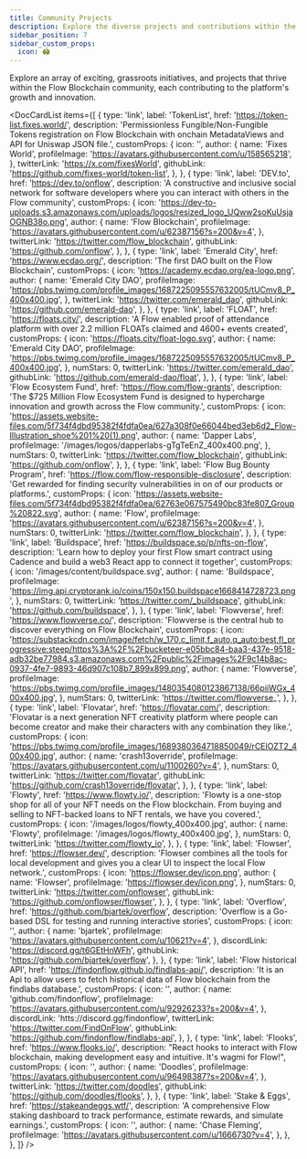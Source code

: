 ```yaml
---
title: Community Projects
description: Explore the diverse projects and contributions within the Flow Blockchain community.
sidebar_position: 7
sidebar_custom_props:
  icon: 🏟️
---
```



Explore an array of exciting, grassroots initiatives, and projects that thrive within the Flow Blockchain community, each contributing to the platform's growth and innovation.

<DocCardList
  items={[
    {
      type: 'link',
      label: 'TokenList',
      href: 'https://token-list.fixes.world/',
      description:
        'Permissionless Fungible/Non-Fungible Tokens registration on Flow Blockchain with onchain MetadataViews and API for Uniswap JSON file.',
      customProps: {
        icon: '',
        author: {
          name: 'Fixes World',
          profileImage: 'https://avatars.githubusercontent.com/u/158565218',
        },
        twitterLink: 'https://x.com/fixesWorld',
        githubLink: 'https://github.com/fixes-world/token-list',
      },
    },
    {
      type: 'link',
      label: 'DEV.to',
      href: 'https://dev.to/onflow',
      description:
        'A constructive and inclusive social network for software developers where you can interact with others in the Flow community',
      customProps: {
        icon: 'https://dev-to-uploads.s3.amazonaws.com/uploads/logos/resized_logo_UQww2soKuUsjaOGNB38o.png',
        author: {
          name: 'Flow Blockchain',
          profileImage:
            'https://avatars.githubusercontent.com/u/62387156?s=200&v=4',
        },
        twitterLink: 'https://twitter.com/flow_blockchain',
        githubLink: 'https://github.com/onflow',
      },
    },
    {
      type: 'link',
      label: 'Emerald City',
      href: 'https://www.ecdao.org/',
      description: 'The first DAO built on the Flow Blockchain',
      customProps: {
        icon: 'https://academy.ecdao.org/ea-logo.png',
        author: {
          name: 'Emerald City DAO',
          profileImage:
            'https://pbs.twimg.com/profile_images/1687225095557632005/tUCmv8_P_400x400.jpg',
        },
        twitterLink: 'https://twitter.com/emerald_dao',
        githubLink: 'https://github.com/emerald-dao',
      },
    },
    {
      type: 'link',
      label: 'FLOAT',
      href: 'https://floats.city/',
      description:
        'A Flow enabled proof of attendance platform with over 2.2 million FLOATs claimed and 4600+ events created',
      customProps: {
        icon: 'https://floats.city/float-logo.svg',
        author: {
          name: 'Emerald City DAO',
          profileImage:
            'https://pbs.twimg.com/profile_images/1687225095557632005/tUCmv8_P_400x400.jpg',
        },
        numStars: 0,
        twitterLink: 'https://twitter.com/emerald_dao',
        githubLink: 'https://github.com/emerald-dao/float',
      },
    },
    {
      type: 'link',
      label: 'Flow Ecosystem Fund',
      href: 'https://flow.com/flow-grants',
      description:
        'The $725 Million Flow Ecosystem Fund is designed to hypercharge innovation and growth across the Flow community.',
      customProps: {
        icon: 'https://assets.website-files.com/5f734f4dbd95382f4fdfa0ea/627a308f0e66044bed3eb6d2_Flow-Illustration_shoe%201%20(1).png',
        author: {
          name: 'Dapper Labs',
          profileImage: '/images/logos/dapperlabs-gTgTeEnZ_400x400.png',
        },
        numStars: 0,
        twitterLink: 'https://twitter.com/flow_blockchain',
        githubLink: 'https://github.com/onflow',
      },
    },
    {
      type: 'link',
      label: 'Flow Bug Bounty Program',
      href: 'https://flow.com/flow-responsible-disclosure',
      description:
        'Get rewarded for finding security vulnerabilities in on of our products or platforms.',
      customProps: {
        icon: 'https://assets.website-files.com/5f734f4dbd95382f4fdfa0ea/62763e067575490bc83fe807_Group%20822.svg',
        author: {
          name: 'Flow',
          profileImage:
            'https://avatars.githubusercontent.com/u/62387156?s=200&v=4',
        },
        numStars: 0,
        twitterLink: 'https://twitter.com/flow_blockchain',
      },
    },
    {
      type: 'link',
      label: 'Buildspace',
      href: 'https://buildspace.so/p/nfts-on-flow',
      description:
        'Learn how to deploy your first Flow smart contract using Cadence and build a web3 React app to connect it together',
      customProps: {
        icon: '/images/content/buildspace.svg',
        author: {
          name: 'Buildspace',
          profileImage:
            'https://img.api.cryptorank.io/coins/150x150.buildspace1668414728723.png',
        },
        numStars: 0,
        twitterLink: 'https://twitter.com/_buildspace',
        githubLink: 'https://github.com/buildspace',
      },
    },
    {
      type: 'link',
      label: 'Flowverse',
      href: 'https://www.flowverse.co/',
      description:
        'Flowverse is the central hub to discover everything on Flow Blockchain',
      customProps: {
        icon: 'https://substackcdn.com/image/fetch/w_170,c_limit,f_auto,q_auto:best,fl_progressive:steep/https%3A%2F%2Fbucketeer-e05bbc84-baa3-437e-9518-adb32be77984.s3.amazonaws.com%2Fpublic%2Fimages%2F9c14b8ac-0937-4fe7-9893-46d907c108b7_899x899.png',
        author: {
          name: 'Flowverse',
          profileImage:
            'https://pbs.twimg.com/profile_images/1480354080123867138/66piiWGx_400x400.jpg',
        },
        numStars: 0,
        twitterLink: 'https://twitter.com/flowverse_',
      },
    },
    {
      type: 'link',
      label: 'Flovatar',
      href: 'https://flovatar.com/',
      description:
        'Flovatar is a next generation NFT creativity platform where people can become creator and make their characters with any combination they like.',
      customProps: {
        icon: 'https://pbs.twimg.com/profile_images/1689380364718850049/rCElOZT2_400x400.jpg',
        author: {
          name: 'crash13override',
          profileImage: 'https://avatars.githubusercontent.com/u/1100260?v=4',
        },
        numStars: 0,
        twitterLink: 'https://twitter.com/flovatar',
        githubLink: 'https://github.com/crash13override/flovatar',
      },
    },
    {
      type: 'link',
      label: 'Flowty',
      href: 'https://www.flowty.io/',
      description:
        'Flowty is a one-stop shop for all of your NFT needs on the Flow blockchain. From buying and selling to NFT-backed loans to NFT rentals, we have you covered.',
      customProps: {
        icon: '/images/logos/flowty_400x400.jpg',
        author: {
          name: 'Flowty',
          profileImage: '/images/logos/flowty_400x400.jpg',
        },
        numStars: 0,
        twitterLink: 'https://twitter.com/flowty_io',
      },
    },
    {
      type: 'link',
      label: 'Flowser',
      href: 'https://flowser.dev/',
      description:
        'Flowser combines all the tools for local development and gives you a clear UI to inspect the local Flow network.',
      customProps: {
        icon: 'https://flowser.dev/icon.png',
        author: {
          name: 'Flowser',
          profileImage: 'https://flowser.dev/icon.png',
        },
        numStars: 0,
        twitterLink: 'https://twitter.com/onflowser',
        githubLink: 'https://github.com/onflowser/flowser',
      },
    },
    {
      type: 'link',
      label: 'Overflow',
      href: 'https://github.com/bjartek/overflow',
      description:
        'Overflow is a Go-based DSL for testing and running interactive stories',
      customProps: {
        icon: '',
        author: {
          name: 'bjartek',
          profileImage: 'https://avatars.githubusercontent.com/u/10621?v=4',
        },
        discordLink: 'https://discord.gg/t6GEtHnWFh',
        githubLink: 'https://github.com/bjartek/overflow',
      },
    },
    {
      type: 'link',
      label: 'Flow historical API',
      href: 'https://findonflow.github.io/findlabs-api/',
      description:
        'It is an Api to allow users to fetch historical data of Flow blockchain from the findlabs database.',
      customProps: {
        icon: '',
        author: {
          name: 'github.com/findonflow',
          profileImage:
            'https://avatars.githubusercontent.com/u/92926233?s=200&v=4',
        },
        discordLink: 'htts://discord.gg/findonflow',
        twitterLink: 'https://twitter.com/FindOnFlow',
        githubLink: 'https://github.com/findonflow/findlabs-api',
      },
    },
    {
      type: 'link',
      label: 'Flooks',
      href: 'https://www.flooks.io/',
      description:
        "React hooks to interact with Flow blockchain, making development easy and intuitive. It's wagmi for Flow!",
      customProps: {
        icon: '',
        author: {
          name: 'Doodles',
          profileImage:
            'https://avatars.githubusercontent.com/u/96498387?s=200&v=4',
        },
        twitterLink: 'https://twitter.com/doodles',
        githubLink: 'https://github.com/doodles/flooks',
      },
    },
    {
      type: 'link',
      label: 'Stake & Eggs',
      href: 'https://stakeandeggs.wtf/',
      description:
        'A comprehensive Flow staking dashboard to track performance, estimate rewards, and simulate earnings.',
      customProps: {
        icon: '',
        author: {
          name: 'Chase Fleming',
          profileImage: 'https://avatars.githubusercontent.com/u/1666730?v=4',
        },
      },
    },
  ]}
/>
